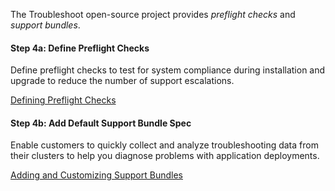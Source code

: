 The Troubleshoot open-source project provides _preflight checks_ and _support bundles_.

#### Step 4a: Define Preflight Checks

Define preflight checks to test for system compliance during installation and upgrade to reduce the number of support escalations.

<a href="/vendor/preflight-defining">Defining Preflight Checks</a>

#### Step 4b: Add Default Support Bundle Spec

Enable customers to quickly collect and analyze troubleshooting data from their clusters to help you diagnose problems with application deployments.

<a href="/vendor/support-bundle-customizing">Adding and Customizing Support Bundles</a>